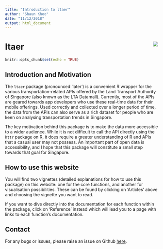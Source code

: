 ```yaml
---
title: "Introduction to ltaer"
author: "Shaun Khoo"
date: "11/12/2018"
output: html_document
---
```


# ltaer <img src="man/figures/logo.png" align="right" /> 

```r
knitr::opts_chunk$set(echo = TRUE)
```

## Introduction and Motivation

The `ltaer` package (pronounced 'later') is a convenient R wrapper for the various transportation-related APIs offered by the Land Transport Authority of Singapore (also known as the LTA Datamall). Currently, most of the APIs are geared towards app developers who use these real-time data for their mobile offerings. Used correctly and collected over a longer period of time, the data from the APIs can also serve as a rich dataset for people who are keen on analysing transportation trends in Singapore.

The key motivation behind this package is to make the data more accessible to a wider audience. While it is not difficult to call the API directly using the `httr` package on R, it does require a greater understanding of R and APIs that a casual user may not possess. An important part of open data is accessibility, and I hope that this package will constitute a small step towards that goal for Singapore.

## How to use this website

You will find two vignettes (detailed explanations for how to use this package) on this website: one for the core functions, and another for visualisation possibilities. These can be found by clicking on 'Articles' above and choosing the vignette you want to read.

If you want to dive directly into the documentation for each function within the package, click on 'Reference' instead which will lead you to a page with links to each function's documentation.

## Contact

For any bugs or issues, please raise an issue on Github [here](https://github.com/shaunkhoo/ltaer).
